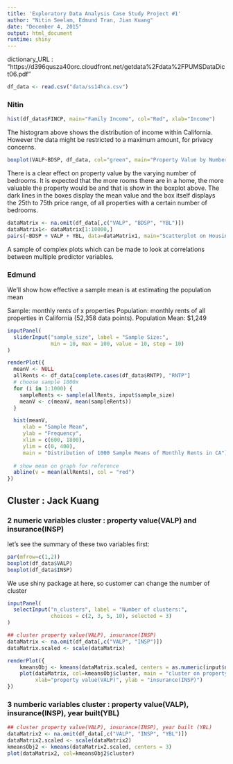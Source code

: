 ```yaml
---
title: 'Exploratory Data Analysis Case Study Project #1'
author: "Nitin Seelam, Edmund Tran, Jian Kuang"
date: "December 4, 2015"
output: html_document
runtime: shiny
---
```


dictionary_URL : "https://d396qusza40orc.cloudfront.net/getdata%2Fdata%2FPUMSDataDict06.pdf"

```r
df_data <- read.csv("data/ss14hca.csv")
```

### Nitin
```r
hist(df_data$FINCP, main="Family Income", col="Red", xlab="Income")
```

The histogram above shows the distribution of income within California. However the data might be restricted to a maximum amount, for privacy concerns.


```r
boxplot(VALP~BDSP, df_data, col="green", main="Property Value by Number of Bedrooms",xlab="Number of Bedrooms", ylab="Property Value")
```

There is a clear effect on property value by the varying number of bedrooms. It is expected that the more rooms there are in a home, the more valuable the property would be and that is show in the boxplot above. The dark lines in the boxes display the mean value and the box itself displays the 25th to 75th price range, of all properties with a certain number of bedrooms.


```r
dataMatrix <- na.omit(df_data[,c("VALP", "BDSP", "YBL")])
dataMatrix1<- dataMatrix[1:10000,]
pairs(~BDSP + VALP + YBL, data=dataMatrix1, main="Scatterplot on Housing Factors", col="blue")
```

A sample of complex plots which can be made to look at correlations between multiple predictor variables.

### Edmund

We'll show how effective a sample mean is at estimating the population mean

Sample: monthly rents of x properties
Population: monthly rents of all properties in California (52,358 data points).
Population Mean: $1,249


```r
inputPanel(
  sliderInput("sample_size", label = "Sample Size:",
              min = 10, max = 100, value = 10, step = 10)
)

renderPlot({
  meanV <- NULL
  allRents <- df_data[complete.cases(df_data$RNTP), "RNTP"]
  # choose sample 1000x
  for (i in 1:1000) {
    sampleRents <- sample(allRents, input$sample_size)
    meanV <- c(meanV, mean(sampleRents))
  }

  hist(meanV,
     xlab = "Sample Mean",
     ylab = "Frequency",
     xlim = c(600, 1800),
     ylim = c(0, 400),
     main = "Distribution of 1000 Sample Means of Monthly Rents in CA")
  
  # show mean on graph for reference
  abline(v = mean(allRents), col = "red")
})
```


## Cluster : Jack Kuang
### 2 numeric variables cluster : property value(VALP) and insurance(INSP)  
let's see the summary of these two variables first:
```r
par(mfrow=c(1,2))
boxplot(df_data$VALP)
boxplot(df_data$INSP)
```

We use shiny package at here, so customer can change the number of cluster
```r
inputPanel(
  selectInput("n_clusters", label = "Number of clusters:",
              choices = c(2, 3, 5, 10), selected = 3)
)

## cluster property value(VALP), insurance(INSP)
dataMatrix <- na.omit(df_data[,c("VALP", "INSP")])
dataMatrix.scaled <- scale(dataMatrix)

renderPlot({
    kmeansObj <- kmeans(dataMatrix.scaled, centers = as.numeric(input$n_clusters))
    plot(dataMatrix, col=kmeansObj$cluster, main = "cluster on property value(VALP) and insurance(INSP)", 
         xlab="property value(VALP)", ylab = "insurance(INSP)")
})
```

### 3 numberic variables cluster : property value(VALP), insurance(INSP), year built(YBL)
```r
## cluster property value(VALP), insurance(INSP), year built (YBL)
dataMatrix2 <- na.omit(df_data[,c("VALP", "INSP", "YBL")])
dataMatrix2.scaled <- scale(dataMatrix2)
kmeansObj2 <- kmeans(dataMatrix2.scaled, centers = 3)
plot(dataMatrix2, col=kmeansObj2$cluster)
```
